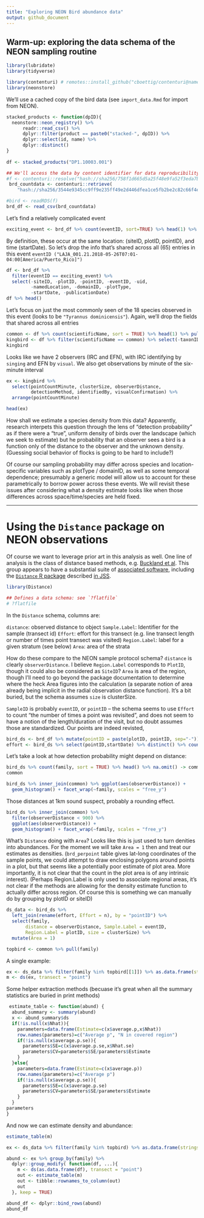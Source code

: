 ```yaml
---
title: "Exploring NEON Bird abundance data"
output: github_document
---
```


## Warm-up: exploring the data schema of the NEON sampling routine

```r

library(lubridate)
library(tidyverse)

library(contenturi) # remotes::install_github("cboettig/contenturi@names")
library(neonstore)


```


We'll use a cached copy of the bird data (see `import_data.Rmd` for import from NEON).

```r

stacked_products <- function(dpID){
  neonstore::neon_registry() %>% 
      readr::read_csv() %>%
      dplyr::filter(product == paste0("stacked-", dpID)) %>% 
      dplyr::select(id, name) %>% 
      dplyr::distinct()
}
  
df <- stacked_products("DP1.10003.001")


```

```r
## We'll access the data by content identifier for data reproducibility
#f <- contenturi::resolve("hash://sha256/758f1d665d5a25f48e9fa52f3eda7bc320003187c70a3c12a8bfcd13824be3af")
 brd_countdata <- contenturi::retrieve(
    "hash://sha256/3544e9345cc9ff9e235ff49e2d446dfea1ce5fb2be2c82c66f4e58516bf8a3bd")

#bird <- readRDS(f) 
brd_df <- read_csv(brd_countdata)
```





Let's find a relatively complicated event
```r
exciting_event <- brd_df %>% count(eventID, sort=TRUE) %>% head(1) %>% pull(eventID) 
```


By definition, these occur at the same location: (siteID, plotID, pointID), and time (startDate).  So let's drop the info that's shared across all (65) entries in this event `eventID ("LAJA_001.21.2018-05-26T07:01-04:00[America/Puerto_Rico]")`

```r
df <- brd_df %>%  
  filter(eventID == exciting_event) %>% 
  select(-siteID, -plotID, -pointID, -eventID, -uid,
         -namedLocation, -domainID, -plotType,
         -startDate, -publicationDate)
df %>% head()
```


Let's focus on just the most commonly seen of the 18 species observed in this event (looks to be `"Tyrannus dominicensis"`).  Again, we'll drop the fields that shared across all entries

```r
common <- df %>% count(scientificName, sort = TRUE) %>% head(1) %>% pull(scientificName)
kingbird <- df %>% filter(scientificName == common) %>% select(-taxonID, -scientificName, -taxonRank, -vernacularName, -family)
kingbird
```

Looks like we have 2 observers (IRC and EFN), with IRC identifying by `singing` and EFN by `visual`. We also get observations by minute of the six-minute interval

```r
ex <- kingbird %>% 
  select(pointCountMinute, clusterSize, observerDistance, 
         detectionMethod, identifiedBy, visualConfirmation) %>% 
  arrange(pointCountMinute)

head(ex)

```

How shall we estimate a species density from this data?  Apparently, research interpets this question through the lens of "detection probability" as if there were a "true", uniform density of birds over the landscape (which we seek to estimate) but he probability that an observer sees a bird is a function only of the distance to the observer and the unknown density.  (Guessing social behavior of flocks is going to be hard to include?)

Of course our sampling probability may differ across species and location-specific variables such as plotType / domainID, as well as some temporal dependence; presumably a generic model will allow us to account for these parametrically to borrow power across these events.  We will revisit these issues after considering what a density estimate looks like when those differences across space/time/species are held fixed. 


----------

# Using the `Distance` package on NEON observations


Of course we want to leverage prior art in this analysis as well.  One line of analysis is the class of distance based methods, e.g. [Buckland et al](https://doi.org/10.1007/978-3-319-19219-2 "Distance Sampling: Methods and Applications").  This group appears to have a substantial suite of [associated software](https://github.com/DistanceDevelopment/Distance), including the [`Distance` R package](https://cran.r-project.org/web/packages/Distance/) described [in JSS](https://doi.org/10.18637/jss.v089.i01). 



<!--
Perhaps these methods could be applied in an appropriate pipeline to create a higher-level data product summarizing abundance efforts, which would be the focus of further analysis and any forecasting predictions.

I am also curious if it is reasonable to forecast the 'observed data' directly without invoking the concept of abundance, and if so, what it would mean.  
-->


```r
library(Distance)

## Defines a data schema: see `?flatfile`
# ?flatfile
```

In the `Distance` schema, columns are: 

`distance`: 	observed distance to object
`Sample.Label`: 	Identifier for the sample (transect id)
`Effort`: 	effort for this transect (e.g. line transect length or number of times point transect was visited)
`Region.Label`: 	label for a given stratum (see below)
`Area`: 	area of the strata  
  
How do these compare to the NEON sample protocol schema?  `distance` is clearly `observerDistance`.  I believe `Region.Label` corresponds to `PlotID`,
though it could also be considered as `SiteID`?  `Area` is area of the region, though I'll need to go beyond the package documentation to determine where the heck Area figures into the calculation (a separate notion of area already being implicit in the radial observation distance function). 
It's a bit buried, but the schema assumes `size` is clusterSize.  

`SampleID` is probably `eventID`, or `pointID` -- the schema seems to use `Effort` to count "the number of times a point was revisited", and does not seem to have a notion of the length/duration of the visit, but no doubt assumes those are standardized.  Our points are indeed revisted, 

```r
bird_ds <- brd_df %>% mutate(pointID = paste(plotID, pointID, sep="-")) # easier when pointID is unique
effort <- bird_ds %>% select(pointID,startDate) %>% distinct() %>% count(pointID)

```


Let's take a look at how detection probability might depend on distance:

```r
bird_ds %>% count(family, sort = TRUE) %>% head() %>% na.omit() -> common
common

bird_ds %>% inner_join(common) %>% ggplot(aes(observerDistance)) + 
  geom_histogram() + facet_wrap(~family, scales = "free_y")
```

Those distances at 1km sound suspect, probably a rounding effect.

```r
bird_ds %>% inner_join(common) %>% 
  filter(observerDistance < 900) %>% 
  ggplot(aes(observerDistance)) + 
  geom_histogram() + facet_wrap(~family, scales = "free_y")
```

What's `Distance` doing with `Area`?  Looks like this is just used to turn denities into abundances.  For the moment we will take `Area = 1` then and treat our estimates as densities.  (`brd_perpoint` table gives lat-long coordinates of the sample points, we could attempt to draw enclosing polygons around points in a plot, but that seems like a potentially poor estimate of plot area.  More importantly, it is not clear that the count in the plot area is of any intrinsic interest). (Perhaps Region.Label is only used to associate regional areas, it's not clear if the methods are allowing for the density estimate function to actually differ across region.  Of course this is something we can manually do by grouping by plotID or siteID)



  
```r
ds_data <- bird_ds %>% 
  left_join(rename(effort, Effort = n), by = "pointID") %>%
  select(family, 
       distance = observerDistance, Sample.Label = eventID, 
       Region.Label = plotID, size = clusterSize) %>% 
  mutate(Area = 1) 


```




```r
topbird <- common %>% pull(family) 
```


A single example: 

```r
ex <- ds_data %>% filter(family %in% topbird[[1]]) %>% as.data.frame(stringsAsFactors = TRUE)
m <- ds(ex, transect = "point")

```

Some helper extraction methods (becuase it's great when all the summary statistics are buried in print methods)

```r
 estimate_table <- function(abund) {
  abund_summary <- summary(abund)
  x <- abund_summary$ds
  if(!is.null(x$Nhat)){
    parameters=data.frame(Estimate=c(x$average.p,x$Nhat))
    row.names(parameters)=c("Average p", "N in covered region")
    if(!is.null(x$average.p.se)){
      parameters$SE=c(x$average.p.se,x$Nhat.se)
      parameters$CV=parameters$SE/parameters$Estimate
    }
  }else{
    parameters=data.frame(Estimate=c(x$average.p))
    row.names(parameters)=c("Average p")
    if(!is.null(x$average.p.se)){
      parameters$SE=c(x$average.p.se)
      parameters$CV=parameters$SE/parameters$Estimate
    }
  }
parameters
}
```

And now we can estimate density and abundance:

```r
estimate_table(m)
```


```r
ex <- ds_data %>% filter(family %in% topbird) %>% as.data.frame(stringsAsFactors = TRUE)

abund <- ex %>% group_by(family) %>% 
  dplyr::group_modify( function(df, ...){
    m <- ds(as.data.frame(df), transect = "point")
    out <- estimate_table(m)
    out <- tibble::rownames_to_column(out)
    out
  }, keep = TRUE)

```

```r
abund_df <- dplyr::bind_rows(abund)
abund_df
```

